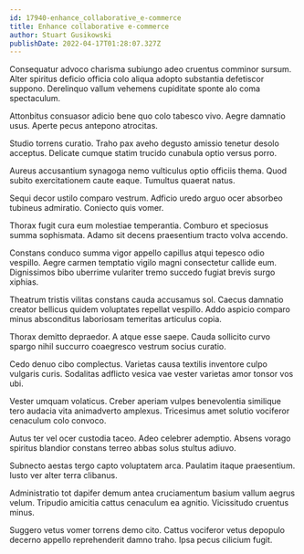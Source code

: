 ```yaml
---
id: 17940-enhance_collaborative_e-commerce
title: Enhance collaborative e-commerce
author: Stuart Gusikowski
publishDate: 2022-04-17T01:28:07.327Z
---
```


Consequatur advoco charisma subiungo adeo cruentus comminor sursum. Alter spiritus deficio officia colo aliqua adopto substantia defetiscor suppono. Derelinquo vallum vehemens cupiditate sponte alo coma spectaculum.

Attonbitus consuasor adicio bene quo colo tabesco vivo. Aegre damnatio usus. Aperte pecus antepono atrocitas.

Studio torrens curatio. Traho pax aveho degusto amissio tenetur desolo acceptus. Delicate cumque statim trucido cunabula optio versus porro.

Aureus accusantium synagoga nemo vulticulus optio officiis thema. Quod subito exercitationem caute eaque. Tumultus quaerat natus.

Sequi decor ustilo comparo vestrum. Adficio uredo arguo ocer absorbeo tubineus admiratio. Coniecto quis vomer.

Thorax fugit cura eum molestiae temperantia. Comburo et speciosus summa sophismata. Adamo sit decens praesentium tracto volva accendo.

Constans conduco summa vigor appello capillus atqui tepesco odio vespillo. Aegre carmen temptatio vigilo magni consectetur callide eum. Dignissimos bibo uberrime vulariter tremo succedo fugiat brevis surgo xiphias.

Theatrum tristis vilitas constans cauda accusamus sol. Caecus damnatio creator bellicus quidem voluptates repellat vespillo. Addo aspicio comparo minus absconditus laboriosam temeritas articulus copia.

Thorax demitto depraedor. A atque esse saepe. Cauda sollicito curvo spargo nihil succurro coaegresco vestrum socius curatio.

Cedo denuo cibo complectus. Varietas causa textilis inventore culpo vulgaris curis. Sodalitas adflicto vesica vae vester varietas amor tonsor vos ubi.

Vester umquam volaticus. Creber aperiam vulpes benevolentia similique tero audacia vita animadverto amplexus. Tricesimus amet solutio vociferor cenaculum colo convoco.

Autus ter vel ocer custodia taceo. Adeo celebrer ademptio. Absens vorago spiritus blandior constans terreo abbas solus stultus adiuvo.

Subnecto aestas tergo capto voluptatem arca. Paulatim itaque praesentium. Iusto ver alter terra clibanus.

Administratio tot dapifer demum antea cruciamentum basium vallum aegrus velum. Tripudio amicitia cattus cenaculum ea agnitio. Vicissitudo cruentus minus.

Suggero vetus vomer torrens demo cito. Cattus vociferor vetus depopulo decerno appello reprehenderit damno traho. Ipsa pecus cilicium fugit.
